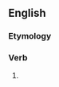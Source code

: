 ==English==

===Etymology===
{{suffix|en|prepare|eth|nocat=1}}

===Verb===
{{head|en|verb form}}

# {{en-archaic third-person singular of|prepare}}